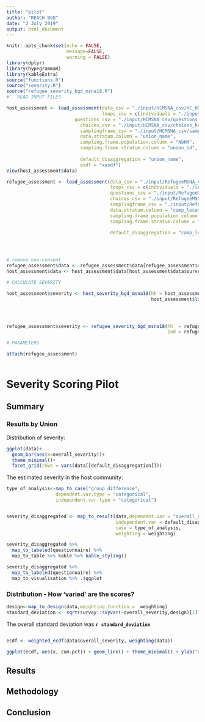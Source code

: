 ```yaml
---
title: "pilot"
author: "REACH BGD"
date: "2 July 2019"
output: html_document
---
```


```r

knitr::opts_chunk$set(echo = FALSE,
                      message=FALSE,
                      warning = FALSE)
library(dplyr)
library(hypegrammaR)
library(kableExtra)
source("functions.R")
source("severity.R")
source("refugee_severity_bgd_msna18.R")
#'  READ INPUT FILES

host_assessment <- load_assessment(data_csv = "./input/HCMSNA_csv/HC_HH_Data.csv",
                                   loops_csv = c(individuals = "./input/HCMSNA_csv/HC_Indiv_Data.csv"),
                         questions_csv = "./input/HCMSNA_csv/questions_hc.csv" ,
                           choices_csv = "./input/HCMSNA_csv/choices_hc.csv",
                           samplingframe_csv = "./input/HCMSNA_csv/samplingframe.csv",
                           data.stratum.column = "union_name",
                           sampling.frame.population.column = "NbHH",
                           sampling.frame.stratum.column = "union_id",
                         
                           default_disaggregation = "union_name",
                           asdf = "xasdf")
View(host_assessment$data)

refugee_assessment <- load_assessment(data_csv = "./input/RefugeeMSNA_csv/Refugee_MSNA_HH.csv",
                                      loops_csv = c(individuals = "./input/RefugeeMSNA_csv/Refugee_MSNA_Indiv_Data.csv"),
                                      questions_csv = "./input/RefugeeMSNA_csv/questions_refugee.csv" ,
                                      choices_csv = "./input/RefugeeMSNA_csv/choices_refugee.csv",
                                      samplingframe_csv = "./input/RefugeeMSNA_csv/samplingframe_refugee.csv",
                                      data.stratum.column = "camp_location",
                                      sampling.frame.population.column = "Total.Families",
                                      sampling.frame.stratum.column = "Camps",
                                      
                                      default_disaggregation = "camp_location")




# remove non-consent
refugee_assessment$data <- refugee_assessment$data[refugee_assessment$data$survey_consent=="yes",]
host_assessment$data <- host_assessment$data[host_assessment$data$survey_consent=="yes",]

# CALCULATE SEVERITY 

host_assessment$severity <- host_severity_bgd_msna18(hh = host_assessment$data,
                                                     host_assessment$loops$individuals)




refugee_assessment$severity <- refugee_severity_bgd_msna18(hh  = refugee_assessment$data,
                                                           ind = refugee_assessment$loops$individuals)

# PARAMETERS

attach(refugee_assessment)
  
```



# Severity Scoring Pilot

## Summary

### Results by Union

Distribution of severity:

```r

ggplot(data)+
  geom_bar(aes(x=overall_severity))+
  theme_minimal()+
  facet_grid(rows = vars(data[[default_disaggregation]]))


```

The estimated severity in the host community:





```r
type_of_analysis<-map_to_case("group_difference",
                  dependent.var.type = "categorical",
                  independent.var.type = "categorical")


severity_disaggregated <- map_to_result(data,dependent.var = "overall_severity",
                                        independent.var = default_disaggregation,
                                        case = type_of_analysis,
                                        weighting = weighting)

severity_disaggregated %>%
  map_to_labeled(questionnaire) %>% 
  map_to_table %>% kable %>% kable_styling()

```


```r

severity_disaggregated %>%
  map_to_labeled(questionnaire) %>% 
  map_to_visualisation %>% .$ggplot


```

### Distribution - How 'varied' are the scores?
```r
design<-map_to_design(data,weighting_function =  weighting)
standard_deviation <- sqrt(survey::svyvar(~overall_severity,design)[1])
```
The overall standard deviation was <b> `r standard_deviation` </b>
```r



```

```r
ecdf <- weighted_ecdf(data$overall_severity, weighting(data))

ggplot(ecdf, aes(x, cum.pct)) + geom_line() + theme_minimal() + ylab("Cummulative probability") + xlab("Score")

```

## Results

## Methodology

## Conclusion



